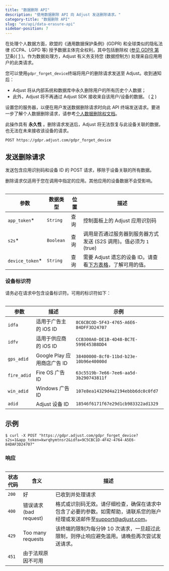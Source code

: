 ```yaml
---
title: "数据删除 API"
description: "使用数据删除 API 向 Adjust 发送删除请求。"
category-title: "数据删除 API"
slug: "en/api/data-erasure-api"
sidebar-position: 7
---
```

在处理个人数据方面，欧盟的《通用数据保护条例》\(GDPR\) 和全球类似的隐私法律 \(CCPA、LGPD 等\) 授予数据主体完全权利，其中包括删除权 \([参见 GDPR 第 17](https://gdpr.eu/article-17-right-to-be-forgotten/)条\)\( [1](https://help.adjust.com/en/article/gdpr#ref-1) \)。作为数据处理方，Adjust 有义务支持您 \(数据控制方\) 处理来自应用用户的此类请求。

您可以使用`gdpr_forget_device`终端将用户的删除请求发送至 Adjust。收到通知后：

* Adjust 将从内部系统和数据库中永久删除用户的所有历史个人数据；
* 此外，Adjust 将不再通过 Adjust SDK 接收来自该用户/设备的数据。 \( [2](https://help.adjust.com/en/article/gdpr#ref-2) \)

设置您的服务器，以便在用户发送数据删除请求时向此 API 终端发送请求。要进一步了解个人数据删除请求，请参考[个人数据删除权文档](https://help.adjust.com/en/article/gdpr)。
<callout type="important"> 

此操作具有 **永久性** 。删除请求发送后，Adjust 将无法恢复与此设备关联的数据，也无法在未来接收该设备的请求。
</Callout> 

```http
POST https://gdpr.adjust.com/gdpr_forget_device
```

发送删除请求
------

发送包含应用识别码和设备 ID 的 POST 请求，移除于设备关联的所有数据。
<callout type="note"> 

删除请求仅适用于您在调用中指定的应用。其他应用的设备数据不会受影响。
</Callout> <table> 

|        参数         |   数据类型    | 位置 |                         描述                         |
|-------------------|-----------|----|----------------------------------------------------|
| `app_token`\*    | `String`  | 查询 | 控制面板上的 Adjust 应用识别码                                |
| `s2s`\*          | `Boolean` | 查询 | 调用是否通过服务器到服务器方式发送 \(S2S 调用\)。值必须为 `1` \(true\) |
| `device_token`\* | `String`  | 查询 | 需要 Adjust 遗忘的设备 ID。请查看[下方表格](#device-ids)，了解可用的值。  |

</Table> 

### 设备标识符

请务必在请求中包含设备标识符。可用的标识符如下：
<table> 

|     参数      |          描述           |                   示例                   |
|-------------|-----------------------|----------------------------------------|
| `idfa`      | 适用于广告主的 iOS ID        | `8C6CBCOD-5F43-4765-A6E6-84DFF3D24707` |
| `idfv`      | 适用于供应商的 iOS ID        | `CCB300A0-DE1B-4D48-BC7E-599E453B8DD4` |
| `gps_adid`  | Google Play 应用商店广告 ID | `38400000-8cf0-11bd-b23e-10b96e40000d` |
| `fire_adid` | Fire OS 广告 ID         | `63c5519b-7e66-7ee6-aa5d-3b290743811f` |
| `win_adid`  | Windows 广告 ID         | `107e8ea14329d4a2194ebbb6dc0c0fd7`     |
| `adid`      | Adjust 设备 ID          | `18546f6171f67e29d1cb983322ad1329`     |

</Table> 

示例
---

```console
$ curl -X POST "https://gdpr.adjust.com/gdpr_forget_device?s2s=1&app_token=kwrqhymtnsr2&idfa=9C5CBC1D-4F42-4764-A5E6-84DAF3D24707"
```

### 响应

<table> 

| 状态代码  |           含义           |                                                 描述                                                 |
|-------|------------------------|----------------------------------------------------------------------------------------------------|
| `200` | 好                      | 已收到并处理请求                                                                                           |
| `400` | 错误请求 \(bad request\) | 格式或识别码无效。请仔细检查，确保在请求中包含了必要的参数。如需帮助，请联系您的账户经理或发送邮件至[support@adjust.com](mailto:support@adjust.com)。 |
| `429` | Too many requests      | 该终端的限制为每分钟 10 次请求，一旦超过此限制，则停止响应避免滥用。请晚些再次尝试发送请求。                                                   |
| `451` | 由于法规原因不可用              |                                                                                                    |

</Table>

